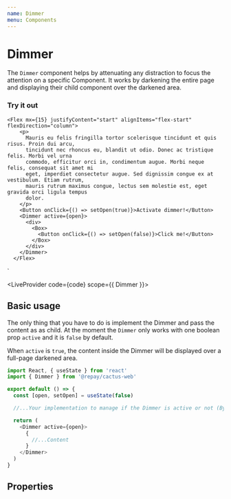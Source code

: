 ```yaml
---
name: Dimmer
menu: Components
---
```



# Dimmer

The `Dimmer` component helps by attenuating any distraction to focus the attention on a specific Component. It works by darkening the entire page and displaying their child component over the darkened area.

### Try it out

    <Flex mx={15} justifyContent="start" alignItems="flex-start" flexDirection="column">
        <p>
          Mauris eu felis fringilla tortor scelerisque tincidunt et quis risus. Proin dui arcu,
          tincidunt nec rhoncus eu, blandit ut odio. Donec ac tristique felis. Morbi vel urna
          commodo, efficitur orci in, condimentum augue. Morbi neque felis, consequat sit amet mi
          eget, imperdiet consectetur augue. Sed dignissim congue ex at vestibulum. Etiam rutrum,
          mauris rutrum maximus congue, lectus sem molestie est, eget gravida orci ligula tempus
          dolor.
        </p>
        <Button onClick={() => setOpen(true)}>Activate dimmer!</Button>
        <Dimmer active={open}>
          <div>
            <Box>
              <Button onClick={() => setOpen(false)}>Click me!</Button>
            </Box>
          </div>
        </Dimmer>
      </Flex>
`

<LiveProvider code={code} scope={{ Dimmer }}>
  <LiveEditor style={livePreviewStyle} />
  <LiveError />
  <LivePreview />
</LiveProvider>

## Basic usage

The only thing that you have to do is implement the Dimmer and pass the content as as child. At the moment the `Dimmer` only works with one boolean prop `active` and it is `false` by default.

When `active` is `true`, the content inside the Dimmer will be displayed over a full-page darkened area.

```js
import React, { useState } from 'react'
import { Dimmer } from '@repay/cactus-web'

export default () => {
  const [open, setOpen] = useState(false)

  //...Your implementation to manage if the Dimmer is active or not (By default should not be)

  return (
    <Dimmer active={open}>
      {
        //...Content
      }
    </Dimmer>
  )
}
```

## Properties

<PropsTable of={Dimmer} />

